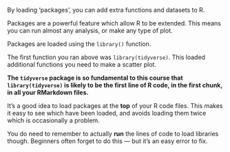 By loading 'packages', you can add extra functions and datasets to R.

Packages are a powerful feature which allow R to be extended. This means you can run almost
any analysis, or make any type of plot.

Packages are loaded using the `library()` function.

The first function you ran above was `library(tidyverse)`.  This loaded additional functions
you need to make a scatter plot.

**The `tidyverse` package is so fundamental to this course that `library(tidyverse)` is
likely to be the first line of R code, in the first chunk, in all your RMarkdown files.**

It's a good idea to load packages at the **top** of your R code files. This makes it
easy to see which have been loaded, and avoids loading them twice which is occasionally
a problem.

You do need to remember to actually **run** the lines of code to load libraries though.
Beginners often forget to do this — but it's an easy error to fix.
